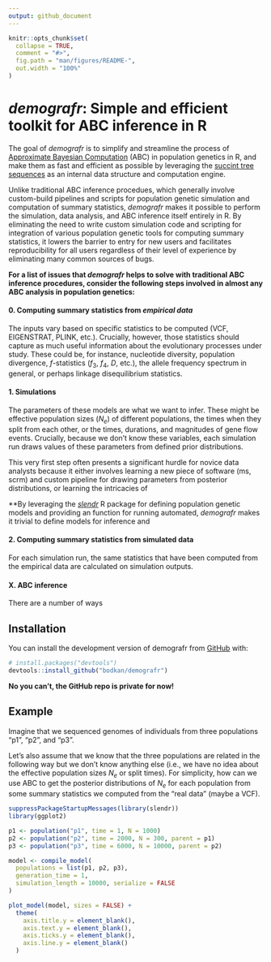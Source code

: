 ```yaml
---
output: github_document
---
```


<!-- README.md is generated from README.Rmd. Please edit that file -->

```r
knitr::opts_chunk$set(
  collapse = TRUE,
  comment = "#>",
  fig.path = "man/figures/README-",
  out.width = "100%"
)
```

# _demografr_: Simple and efficient toolkit for ABC inference in R

<!-- badges: start -->
<!-- badges: end -->

The goal of _demografr_ is to simplify and streamline the process of [Approximate Bayesian Computation](https://en.wikipedia.org/wiki/Approximate_Bayesian_computation) (ABC) in population genetics in R, and make them as fast and efficient as possible by leveraging the [succint tree sequences](https://tskit.dev/learn/) as an internal data structure and computation engine.

Unlike traditional ABC inference procedues, which generally involve custom-build pipelines and scripts for population genetic simulation and computation of summary statistics, _demografr_ makes it possible to perform the simulation, data analysis, and ABC inference itself entirely in R. By eliminating the need to write custom simulation code and scripting for integration of various population genetic tools for computing summary statistics, it lowers the barrier to entry for new users and facilitates reproducibility for all users regardless of their level of experience by eliminating many common sources of bugs.

**For a list of issues that _demografr_ helps to solve with traditional ABC inference procedures, consider the following steps involved in almost any ABC analysis in population genetics:**

#### 0. Computing summary statistics from _empirical data_

The inputs vary based on specific statistics to be computed (VCF, EIGENSTRAT, PLINK, etc.). Crucially, however, those statistics should capture as much useful information about the evolutionary processes under study. These could be, for instance, nucleotide diversity, population divergence, $f$-statistics ($f_3$, $f_4$, $D$, etc.), the allele frequency spectrum in general, or perhaps linkage disequilibrium statistics.

#### 1. Simulations

The parameters of these models are what we want to infer. These might be effective population sizes ($N_e$) of different populations, the times when they split from each other, or the times, durations, and magnitudes of gene flow events. Crucially, because we don't know these variables, each simulation run draws values of these parameters from defined prior distributions.

This very first step often presents a significant hurdle for novice data analysts because it either involves learning a new piece of software (ms, scrm) and custom pipeline for drawing parameters from posterior distributions, or learning the intricacies of 

**By leveraging the [_slendr_](https://www.slendr.net) R package for defining population genetic models and providing an function for running automated, _demografr_ makes it trivial to define models for inference and 

#### 2. Computing summary statistics from simulated data

For each simulation run, the same statistics that have been computed from the empirical data are calculated on simulation outputs.

#### X. ABC inference

There are a number of ways

## Installation

You can install the development version of demografr from [GitHub](https://github.com/) with:

``` r
# install.packages("devtools")
devtools::install_github("bodkan/demografr")
```

**No you can't, the GitHub repo is private for now!**

## Example

Imagine that we sequenced genomes of individuals from three populations "p1", "p2", and "p3".

Let's also assume that we know that the three populations are related in the following way but we don't know anything else (i.e., we have no idea about the effective population sizes $N_e$ or split times). For simplicity, how can we use ABC to get the posterior distributions of $N_e$ for each population from some summary statistics we computed from the "real data" (maybe a VCF).

```r
suppressPackageStartupMessages(library(slendr))
library(ggplot2)

p1 <- population("p1", time = 1, N = 1000)
p2 <- population("p2", time = 2000, N = 300, parent = p1)
p3 <- population("p3", time = 6000, N = 10000, parent = p2)

model <- compile_model(
  populations = list(p1, p2, p3),
  generation_time = 1,
  simulation_length = 10000, serialize = FALSE
)

plot_model(model, sizes = FALSE) +
  theme(
    axis.title.y = element_blank(),
    axis.text.y = element_blank(),
    axis.ticks.y = element_blank(),
    axis.line.y = element_blank()
  )
```
